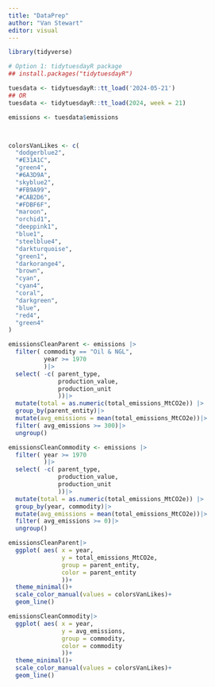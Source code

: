 ```yaml
---
title: "DataPrep"
author: "Van Stewart"
editor: visual
---
```


```r
library(tidyverse)
```

```r

# Option 1: tidytuesdayR package 
## install.packages("tidytuesdayR")

tuesdata <- tidytuesdayR::tt_load('2024-05-21')
## OR
tuesdata <- tidytuesdayR::tt_load(2024, week = 21)

emissions <- tuesdata$emissions




```

```r

colorsVanLikes <- c(
  "dodgerblue2", 
  "#E31A1C", 
  "green4",
  "#6A3D9A", 
  "skyblue2", 
  "#FB9A99", 
  "#CAB2D6",
  "#FDBF6F", 
  "maroon", 
  "orchid1", 
  "deeppink1", 
  "blue1",
  "steelblue4",
  "darkturquoise", 
  "green1", 
  "darkorange4",
  "brown",
  "cyan",
  "cyan4",
  "coral",
  "darkgreen",
  "blue",
  "red4",
  "green4"
)
```

```r


emissionsCleanParent <- emissions |>
  filter( commodity == "Oil & NGL",
          year >= 1970
          )|>
  select( -c( parent_type, 
              production_value, 
              production_unit
              ))|>
  mutate(total = as.numeric(total_emissions_MtCO2e)) |>
  group_by(parent_entity)|>
  mutate(avg_emissions = mean(total_emissions_MtCO2e))|>
  filter( avg_emissions >= 300)|>
  ungroup()

emissionsCleanCommodity <- emissions |>
  filter( year >= 1970
          )|>
  select( -c( parent_type, 
              production_value, 
              production_unit
              ))|>
  mutate(total = as.numeric(total_emissions_MtCO2e)) |>
  group_by(year, commodity)|>
  mutate(avg_emissions = mean(total_emissions_MtCO2e))|>
  filter( avg_emissions >= 0)|>
  ungroup()
```

```r

emissionsCleanParent|>
  ggplot( aes( x = year,
               y = total_emissions_MtCO2e,
               group = parent_entity,
               color = parent_entity
               ))+
  theme_minimal()+
  scale_color_manual(values = colorsVanLikes)+
  geom_line()

emissionsCleanCommodity|>
  ggplot( aes( x = year,
               y = avg_emissions,
               group = commodity,
               color = commodity
               ))+
  theme_minimal()+
  scale_color_manual(values = colorsVanLikes)+
  geom_line()
```
